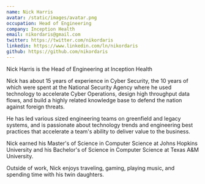 ```yaml
---
name: Nick Harris
avatar: /static/images/avatar.png
occupation: Head of Engineering
company: Inception Health
email: nikordaris@gmail.com
twitter: https://twitter.com/nikordaris
linkedin: https://www.linkedin.com/ln/nikordaris
github: https://github.com/nikordaris
---
```


Nick Harris is the Head of Engineering at Inception Health

Nick has about 15 years of experience in Cyber Security, the 10 years of which were spent at the National Security Agency where he used technology to accelerate Cyber Operations, design high throughput data flows, and build a highly related knowledge base to defend the nation against foreign threats.

He has led various sized engineering teams on greenfield and legacy systems, and is passionate about technology trends and engineering best practices that accelerate a team's ability to deliver value to the business.

Nick earned his Master's of Science in Computer Science at Johns Hopkins University and his Bachelor's of Science in Computer Science at Texas A&M University.

Outside of work, Nick enjoys traveling, gaming, playing music, and spending time with his twin daughters.
